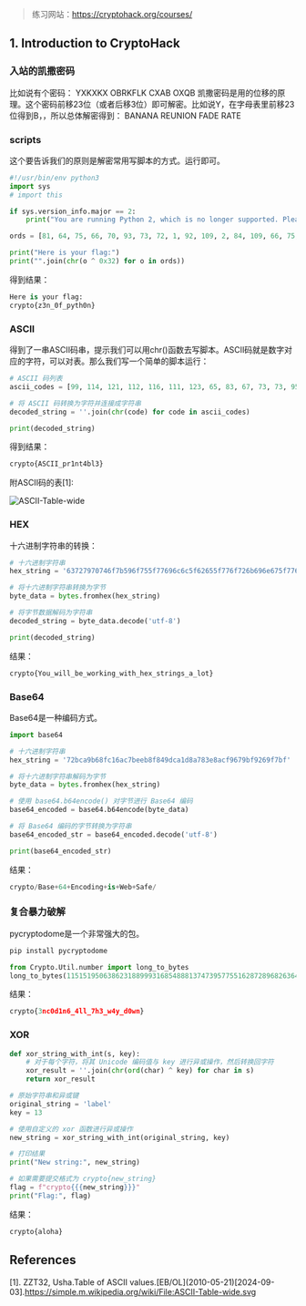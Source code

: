 
<WordCount>

> 练习网站：https://cryptohack.org/courses/

## 1. Introduction to CryptoHack

### 入站的凯撒密码

比如说有个密码：
YXKXKX OBRKFLK CXAB OXQB
凯撒密码是用的位移的原理。这个密码前移23位（或者后移3位）即可解密。比如说Y，在字母表里前移23位得到B，，所以总体解密得到：
BANANA REUNION FADE RATE



### scripts

这个要告诉我们的原则是解密常用写脚本的方式。运行即可。
```python
#!/usr/bin/env python3
import sys
# import this

if sys.version_info.major == 2:
    print("You are running Python 2, which is no longer supported. Please update to Python 3.")

ords = [81, 64, 75, 66, 70, 93, 73, 72, 1, 92, 109, 2, 84, 109, 66, 75, 70, 90, 2, 92, 79]

print("Here is your flag:")
print("".join(chr(o ^ 0x32) for o in ords))
```
得到结果：
```python
Here is your flag:
crypto{z3n_0f_pyth0n}
```

### ASCII

得到了一串ASCII码串，提示我们可以用chr()函数去写脚本。ASCII码就是数字对应的字符，可以对表。那么我们写一个简单的脚本运行：
```python
# ASCII 码列表
ascii_codes = [99, 114, 121, 112, 116, 111, 123, 65, 83, 67, 73, 73, 95, 112, 114, 49, 110, 116, 52, 98, 108, 51, 125]

# 将 ASCII 码转换为字符并连接成字符串
decoded_string = ''.join(chr(code) for code in ascii_codes)

print(decoded_string)
```

得到结果：
```python
crypto{ASCII_pr1nt4bl3}
```

附ASCII码的表[1]:

![ASCII-Table-wide](https://github.com/user-attachments/assets/7fac9d30-f446-4b12-bf2a-d8786d68807b)


### HEX

十六进制字符串的转换：
```python
# 十六进制字符串
hex_string = '63727970746f7b596f755f77696c6c5f62655f776f726b696e675f776974685f6865785f737472696e67735f615f6c6f747d'

# 将十六进制字符串转换为字节
byte_data = bytes.fromhex(hex_string)

# 将字节数据解码为字符串
decoded_string = byte_data.decode('utf-8')

print(decoded_string)
```
结果：
```python
crypto{You_will_be_working_with_hex_strings_a_lot}
```

### Base64

Base64是一种编码方式。
```python
import base64

# 十六进制字符串
hex_string = '72bca9b68fc16ac7beeb8f849dca1d8a783e8acf9679bf9269f7bf'

# 将十六进制字符串解码为字节
byte_data = bytes.fromhex(hex_string)

# 使用 base64.b64encode() 对字节进行 Base64 编码
base64_encoded = base64.b64encode(byte_data)

# 将 Base64 编码的字节转换为字符串
base64_encoded_str = base64_encoded.decode('utf-8')

print(base64_encoded_str)
```
结果：
```python
crypto/Base+64+Encoding+is+Web+Safe/
```

### 复合暴力破解

pycryptodome是一个非常强大的包。

```bash
pip install pycryptodome
```

```python
from Crypto.Util.number import long_to_bytes
long_to_bytes(11515195063862318899931685488813747395775516287289682636499965282714637259206269).decode()
```

结果：
```python
crypto{3nc0d1n6_4ll_7h3_w4y_d0wn}
```

### XOR
```python
def xor_string_with_int(s, key):
    # 对于每个字符，将其 Unicode 编码值与 key 进行异或操作，然后转换回字符
    xor_result = ''.join(chr(ord(char) ^ key) for char in s)
    return xor_result

# 原始字符串和异或键
original_string = 'label'
key = 13

# 使用自定义的 xor 函数进行异或操作
new_string = xor_string_with_int(original_string, key)

# 打印结果
print("New string:", new_string)

# 如果需要提交格式为 crypto{new_string}
flag = f"crypto{{{new_string}}}"
print("Flag:", flag)
```
结果：
```python
crypto{aloha}
```


## References

[1].  ZZT32, Usha.Table of ASCII values.\[EB/OL\](2010-05-21)\[2024-09-03\].https://simple.m.wikipedia.org/wiki/File:ASCII-Table-wide.svg

</WordCount>